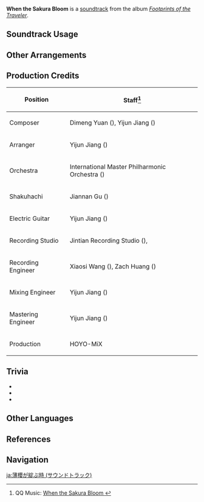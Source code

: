 {{Soundtrack Infobox
|title          = When the Sakura Bloom
|image          = Footprints of the Traveler.png
|album          = Footprints of the Traveler
|album2         = Footprints of the Traveler (CN)
|disc           =
|number         = 12
|number2        = 12
|featured       =
|featured2      =
|featured3      =
|featured_disc  =
|featured_disc2 =
|featured_disc3 =
|youtube_id     = IAtQs-wJqI8
|spotify_id     = 7AlaeOUUdJqBvVytXAjiL0
|previous       = Fleeting Colors in Flight (Soundtrack)
|next           = Zephyr of the Violet Garden (Soundtrack)
}}
'''When the Sakura Bloom''' is a [[soundtrack]] from the album ''[[Footprints of the Traveler]]''.

==Soundtrack Usage==
{{Soundtrack Usage
|mediaoriginal=Version Trailer;;2.5
|eventgameplay = Genshin Concert/2023 Melodies of an Endless Journey Scenic Vistas
}}

==Other Arrangements==
{{Files by Category Gallery|Media Using an Unreleased Arrangement of When the Sakura Bloom (Soundtrack) Soundtrack}}

==Production Credits==
{| class="wikitable"
! Position
! Staff<ref>QQ Music: [https://y.qq.com/n/ryqq/songDetail/372680366 When the Sakura Bloom {{zh|薄樱初绽时}}]</ref>
|-
! Composer
| Dimeng Yuan ({{zh|苑迪萌}}), Yijun Jiang ({{zh|姜以君}})
|-
! Arranger
| Yijun Jiang ({{zh|姜以君}})
|-
! Orchestra
| International Master Philharmonic Orchestra ({{zh|国际首席爱乐乐团}})
|-
! Shakuhachi
| Jiannan Gu ({{zh|顾剑楠}})
|-
! Electric Guitar
| Yijun Jiang ({{zh|姜以君}})
|-
! Recording Studio
| Jintian Recording Studio ({{zh|金田录音棚}}), {{Not a Typo|52Hz Studio}}
|-
! Recording Engineer
| Xiaosi Wang ({{zh|王小四}}), Zach Huang ({{zh|黄巍}})
|-
! Mixing Engineer
| Yijun Jiang ({{zh|姜以君}})
|-
! Mastering Engineer
| Yijun Jiang ({{zh|姜以君}})
|-
! Production
| HOYO-MiX
|}

==Trivia==
* {{Transclude|Drift Along the Lethe|EnkanomiyaLeitmotif4|section=1}}
* {{Transclude|As Miko Pleases|YaeLeitmotif|section=1}}
* {{Transclude|Inazuma (Soundtrack)|InazumaLeitmotif|section=1}}

==Other Languages==
{{Other Languages|Version/2.5}}

==References==
{{Reflist}}

==Navigation==
{{Soundtrack Navbox|Footprints of the Traveler}}

[[ja:薄櫻が綻ぶ時 (サウンドトラック)]]